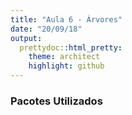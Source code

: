 ```yaml
---
title: "Aula 6 - Árvores"
date: "20/09/18"
output:
  prettydoc::html_pretty:
    theme: architect
    highlight: github
---
```


### Pacotes Utilizados
